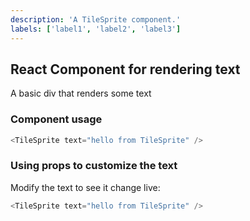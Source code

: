 ```yaml
---
description: 'A TileSprite component.'
labels: ['label1', 'label2', 'label3']
---
```



## React Component for rendering text

A basic div that renders some text

### Component usage
```js
<TileSprite text="hello from TileSprite" />
```

### Using props to customize the text

Modify the text to see it change live:
```js live
<TileSprite text="hello from TileSprite" />
```
